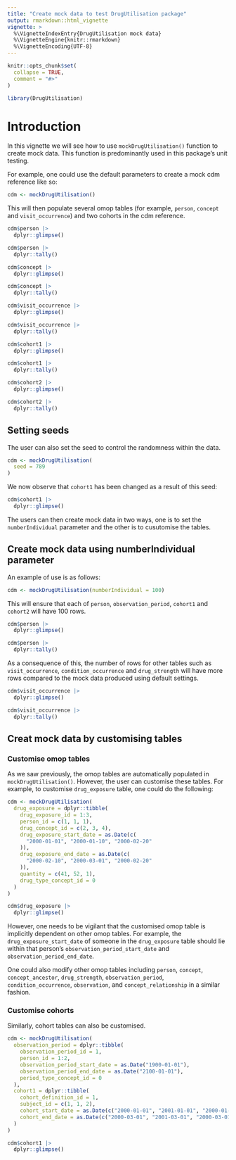 ```yaml
---
title: "Create mock data to test DrugUtilisation package"
output: rmarkdown::html_vignette
vignette: >
  %\VignetteIndexEntry{DrugUtilisation mock data}
  %\VignetteEngine{knitr::rmarkdown}
  %\VignetteEncoding{UTF-8}
---
```


```r
knitr::opts_chunk$set(
  collapse = TRUE,
  comment = "#>"
)
```

```r
library(DrugUtilisation)
```

# Introduction

In this vignette we will see how to use `mockDrugUtilisation()` function to create mock data. This function is predominantly used in this package's unit testing.

For example, one could use the default parameters to create a mock cdm reference like so:

```r
cdm <- mockDrugUtilisation()
```

This will then populate several omop tables (for example, `person`, `concept` and `visit_occurrence`) and two cohorts in the cdm reference.

```r
cdm$person |>
  dplyr::glimpse()

cdm$person |>
  dplyr::tally()
```

```r
cdm$concept |>
  dplyr::glimpse()

cdm$concept |>
  dplyr::tally()
```

```r
cdm$visit_occurrence |>
  dplyr::glimpse()

cdm$visit_occurrence |>
  dplyr::tally()
```

```r
cdm$cohort1 |>
  dplyr::glimpse()

cdm$cohort1 |>
  dplyr::tally()
```

```r
cdm$cohort2 |>
  dplyr::glimpse()

cdm$cohort2 |>
  dplyr::tally()
```

## Setting seeds

The user can also set the seed to control the randomness within the data.

```r
cdm <- mockDrugUtilisation(
  seed = 789
)
```

We now observe that `cohort1` has been changed as a result of this seed:

```r
cdm$cohort1 |>
  dplyr::glimpse()
```

The users can then create mock data in two ways, one is to set the `numberIndividual` parameter and the other is to cusutomise the tables.

## Create mock data using numberIndividual parameter

An example of use is as follows:

```r
cdm <- mockDrugUtilisation(numberIndividual = 100)
```

This will ensure that each of `person`, `observation_period`, `cohort1` and `cohort2` will have 100 rows. 

```r
cdm$person |>
  dplyr::glimpse()
```

```r
cdm$person |>
  dplyr::tally()
```

As a consequence of this, the number of rows for other tables such as `visit_occurrence`, `condition_occurrence` and `drug_strength` will have more rows compared to the mock data produced using default settings.

```r
cdm$visit_occurrence |>
  dplyr::glimpse()
```

```r
cdm$visit_occurrence |>
  dplyr::tally()
```

## Creat mock data by customising tables

### Customise omop tables

As we saw previously, the omop tables are automatically populated in `mockDrugUtilisation()`. However, the user can customise these tables. For example, to customise `drug_exposure` table, one could do the following:

```r
cdm <- mockDrugUtilisation(
  drug_exposure = dplyr::tibble(
    drug_exposure_id = 1:3,
    person_id = c(1, 1, 1),
    drug_concept_id = c(2, 3, 4),
    drug_exposure_start_date = as.Date(c(
      "2000-01-01", "2000-01-10", "2000-02-20"
    )),
    drug_exposure_end_date = as.Date(c(
      "2000-02-10", "2000-03-01", "2000-02-20"
    )),
    quantity = c(41, 52, 1),
    drug_type_concept_id = 0
  )
)
```

```r
cdm$drug_exposure |>
  dplyr::glimpse()
```

However, one needs to be vigilant that the customised omop table is implicitly dependent on other omop tables. For example, the `drug_exposure_start_date` of someone in the `drug_exposure` table should lie within that person's `observation_period_start_date` and `observation_period_end_date`.

One could also modify other omop tables including `person`, `concept`, `concept_ancestor`, `drug_strength`, `observation_period`, `condition_occurrence`, `observation`, and `concept_relationship` in a similar fashion.

### Customise cohorts

Similarly, cohort tables can also be customised.

```r
cdm <- mockDrugUtilisation(
  observation_period = dplyr::tibble(
    observation_period_id = 1,
    person_id = 1:2,
    observation_period_start_date = as.Date("1900-01-01"),
    observation_period_end_date = as.Date("2100-01-01"),
    period_type_concept_id = 0
  ),
  cohort1 = dplyr::tibble(
    cohort_definition_id = 1,
    subject_id = c(1, 1, 2),
    cohort_start_date = as.Date(c("2000-01-01", "2001-01-01", "2000-01-01")),
    cohort_end_date = as.Date(c("2000-03-01", "2001-03-01", "2000-03-01"))
  )
)
```

```r
cdm$cohort1 |>
  dplyr::glimpse()
```
